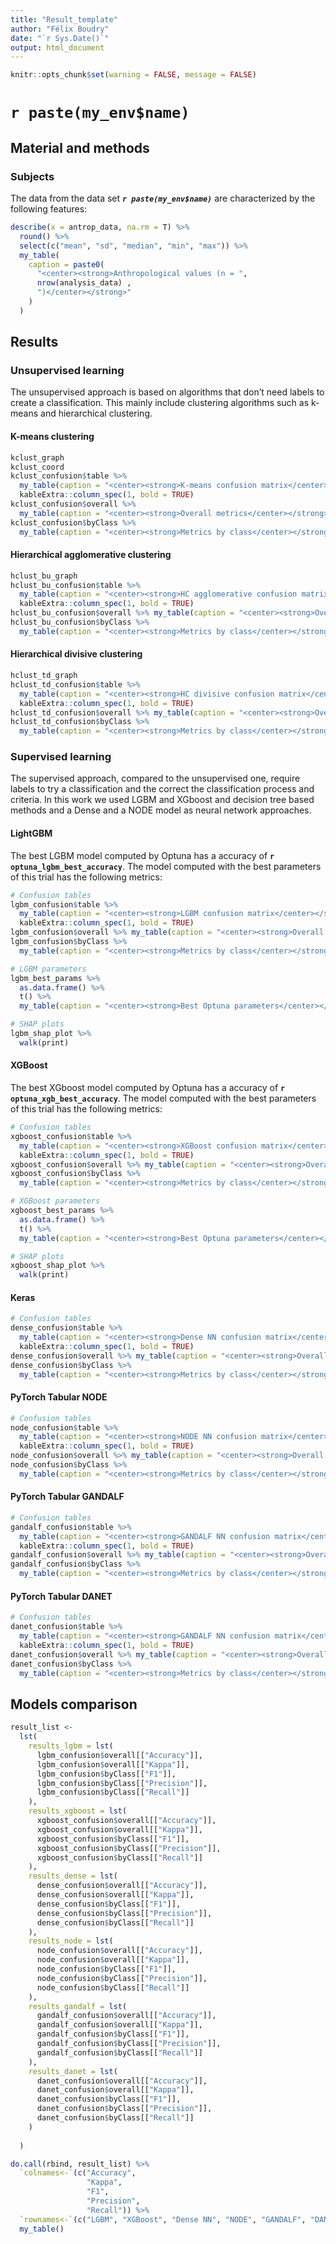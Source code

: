 ```yaml
---
title: "Result_template"
author: "Félix Boudry"
date: "`r Sys.Date()`"
output: html_document
---
```


```r
knitr::opts_chunk$set(warning = FALSE, message = FALSE)
```

# `r paste(my_env$name)`

## Material and methods

### Subjects

The data from the data set _**`r paste(my_env$name)`**_ are characterized by the
following features:

```r
describe(x = antrop_data, na.rm = T) %>%
  round() %>%
  select(c("mean", "sd", "median", "min", "max")) %>%
  my_table(
    caption = paste0(
      "<center><strong>Anthropological values (n = ",
      nrow(analysis_data) ,
      ")</center></strong>"
    )
  )
```

## Results

### Unsupervised learning

The unsupervised approach is based on algorithms that don't need labels to
create a classification. This mainly include clustering algorithms such as
k-means and hierarchical clustering.

#### K-means clustering

```r
kclust_graph
kclust_coord
kclust_confusion$table %>%
  my_table(caption = "<center><strong>K-means confusion matrix</center></strong>", row.names = TRUE) %>%
  kableExtra::column_spec(1, bold = TRUE)
kclust_confusion$overall %>%
  my_table(caption = "<center><strong>Overall metrics</center></strong>", col.names = NULL)
kclust_confusion$byClass %>%
  my_table(caption = "<center><strong>Metrics by class</center></strong>", col.names = NULL)
```

#### Hierarchical agglomerative clustering

```r
hclust_bu_graph
hclust_bu_confusion$table %>%
  my_table(caption = "<center><strong>HC agglomerative confusion matrix</center></strong>", row.names = TRUE) %>%
  kableExtra::column_spec(1, bold = TRUE)
hclust_bu_confusion$overall %>% my_table(caption = "<center><strong>Overall metrics</center></strong>", col.names = NULL)
hclust_bu_confusion$byClass %>%
  my_table(caption = "<center><strong>Metrics by class</center></strong>", col.names = NULL)
```

#### Hierarchical divisive clustering

```r
hclust_td_graph
hclust_td_confusion$table %>%
  my_table(caption = "<center><strong>HC divisive confusion matrix</center></strong>", row.names = TRUE) %>%
  kableExtra::column_spec(1, bold = TRUE)
hclust_td_confusion$overall %>% my_table(caption = "<center><strong>Overall metrics</center></strong>", col.names = NULL)
hclust_td_confusion$byClass %>%
  my_table(caption = "<center><strong>Metrics by class</center></strong>", col.names = NULL)
```

### Supervised learning

The supervised approach, compared to the unsupervised one, require labels to try
a classification and the correct the classification process and criteria. In
this work we used LGBM and XGboost and decision tree based methods and a Dense
and a NODE model as neural network approaches.

#### LightGBM

The best LGBM model computed by Optuna has a accuracy of 
**`r optuna_lgbm_best_accuracy`**. The model computed with the best 
parameters of this trial has the following metrics:

```r
# Confusion tables
lgbm_confusion$table %>%
  my_table(caption = "<center><strong>LGBM confusion matrix</center></strong>", row.names = TRUE) %>%
  kableExtra::column_spec(1, bold = TRUE)
lgbm_confusion$overall %>% my_table(caption = "<center><strong>Overall metrics</center></strong>", col.names = NULL)
lgbm_confusion$byClass %>%
  my_table(caption = "<center><strong>Metrics by class</center></strong>", col.names = NULL)

# LGBM parameters
lgbm_best_params %>%
  as.data.frame() %>%
  t() %>%
  my_table(caption = "<center><strong>Best Optuna parameters</center></strong>")

# SHAP plots
lgbm_shap_plot %>%
  walk(print)
```

#### XGBoost

The best XGboost model computed by Optuna has a accuracy of 
**`r optuna_xgb_best_accuracy`**. The model computed with the best parameters of
this trial has the following metrics:

```r
# Confusion tables
xgboost_confusion$table %>%
  my_table(caption = "<center><strong>XGBoost confusion matrix</center></strong>", row.names = TRUE) %>%
  kableExtra::column_spec(1, bold = TRUE)
xgboost_confusion$overall %>% my_table(caption = "<center><strong>Overall metrics</center></strong>", col.names = NULL)
xgboost_confusion$byClass %>%
  my_table(caption = "<center><strong>Metrics by class</center></strong>", col.names = NULL)

# XGBoost parameters
xgboost_best_params %>%
  as.data.frame() %>%
  t() %>%
  my_table(caption = "<center><strong>Best Optuna parameters</center></strong>")

# SHAP plots
xgboost_shap_plot %>%
  walk(print)
```

#### Keras

```r
# Confusion tables
dense_confusion$table %>%
  my_table(caption = "<center><strong>Dense NN confusion matrix</center></strong>", row.names = TRUE) %>%
  kableExtra::column_spec(1, bold = TRUE)
dense_confusion$overall %>% my_table(caption = "<center><strong>Overall metrics</center></strong>", col.names = NULL)
dense_confusion$byClass %>%
  my_table(caption = "<center><strong>Metrics by class</center></strong>", col.names = NULL)
```

#### PyTorch Tabular NODE

```r
# Confusion tables
node_confusion$table %>%
  my_table(caption = "<center><strong>NODE NN confusion matrix</center></strong>", row.names = TRUE) %>%
  kableExtra::column_spec(1, bold = TRUE)
node_confusion$overall %>% my_table(caption = "<center><strong>Overall metrics</center></strong>", col.names = NULL)
node_confusion$byClass %>%
  my_table(caption = "<center><strong>Metrics by class</center></strong>", col.names = NULL)
```

#### PyTorch Tabular GANDALF

```r
# Confusion tables
gandalf_confusion$table %>%
  my_table(caption = "<center><strong>GANDALF NN confusion matrix</center></strong>", row.names = TRUE) %>%
  kableExtra::column_spec(1, bold = TRUE)
gandalf_confusion$overall %>% my_table(caption = "<center><strong>Overall metrics</center></strong>", col.names = NULL)
gandalf_confusion$byClass %>%
  my_table(caption = "<center><strong>Metrics by class</center></strong>", col.names = NULL)
```

#### PyTorch Tabular DANET

```r
# Confusion tables
danet_confusion$table %>%
  my_table(caption = "<center><strong>GANDALF NN confusion matrix</center></strong>", row.names = TRUE) %>%
  kableExtra::column_spec(1, bold = TRUE)
danet_confusion$overall %>% my_table(caption = "<center><strong>Overall metrics</center></strong>", col.names = NULL)
danet_confusion$byClass %>%
  my_table(caption = "<center><strong>Metrics by class</center></strong>", col.names = NULL)
```

## Models comparison

```r
result_list <-
  lst(
    results_lgbm = lst(
      lgbm_confusion$overall[["Accuracy"]],
      lgbm_confusion$overall[["Kappa"]],
      lgbm_confusion$byClass[["F1"]],
      lgbm_confusion$byClass[["Precision"]],
      lgbm_confusion$byClass[["Recall"]]
    ),
    results_xgboost = lst(
      xgboost_confusion$overall[["Accuracy"]],
      xgboost_confusion$overall[["Kappa"]],
      xgboost_confusion$byClass[["F1"]],
      xgboost_confusion$byClass[["Precision"]],
      xgboost_confusion$byClass[["Recall"]]
    ),
    results_dense = lst(
      dense_confusion$overall[["Accuracy"]],
      dense_confusion$overall[["Kappa"]],
      dense_confusion$byClass[["F1"]],
      dense_confusion$byClass[["Precision"]],
      dense_confusion$byClass[["Recall"]]
    ),
    results_node = lst(
      node_confusion$overall[["Accuracy"]],
      node_confusion$overall[["Kappa"]],
      node_confusion$byClass[["F1"]],
      node_confusion$byClass[["Precision"]],
      node_confusion$byClass[["Recall"]]
    ),
    results_gandalf = lst(
      gandalf_confusion$overall[["Accuracy"]],
      gandalf_confusion$overall[["Kappa"]],
      gandalf_confusion$byClass[["F1"]],
      gandalf_confusion$byClass[["Precision"]],
      gandalf_confusion$byClass[["Recall"]]
    ),
    results_danet = lst(
      danet_confusion$overall[["Accuracy"]],
      danet_confusion$overall[["Kappa"]],
      danet_confusion$byClass[["F1"]],
      danet_confusion$byClass[["Precision"]],
      danet_confusion$byClass[["Recall"]]
    )
    
  )

do.call(rbind, result_list) %>%
  `colnames<-`(c("Accuracy",
                 "Kappa",
                 "F1",
                 "Precision",
                 "Recall")) %>%
  `rownames<-`(c("LGBM", "XGBoost", "Dense NN", "NODE", "GANDALF", "DANET")) %>%
  my_table()
```

